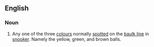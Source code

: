 ==English==

===Noun===
{{en-noun|head=[[baulk]] [[colour]]}}

# {{lb|en|snooker}} Any one of the three [[colours]] normally [[respot|spotted]] on the [[baulk line]] in [[snooker]]. Namely the yellow, green, and brown balls.